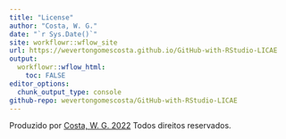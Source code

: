 ```yaml
---
title: "License"
author: "Costa, W. G."
date: "`r Sys.Date()`"
site: workflowr::wflow_site
url: https://wevertongomescosta.github.io/GitHub-with-RStudio-LICAE
output:
  workflowr::wflow_html:
    toc: FALSE
editor_options:
  chunk_output_type: console
github-repo: wevertongomescosta/GitHub-with-RStudio-LICAE
---
```


Produzido por [Costa, W. G. 2022](https://github.com/WevertonGomesCosta)
Todos direitos reservados.

